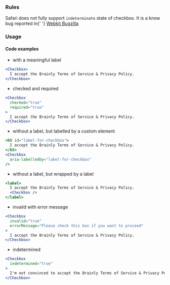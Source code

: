 
### Rules

<AccessibilityList rules={rules} />

<InfoBox type="warning">
  Safari does not fully support <code>indeterminate</code> state of checkbox. It
  is a know bug reported in{' '}
  <a
    href="https://bugs.webkit.org/show_bug.cgi?id=231760"
    aria-label="checkbox indeterminate IDL attribute regression, Bugzilla"
  >
    Webkit Bugzilla
  </a>
</InfoBox>

### Usage

#### Code examples

- with a meaningful label

<!-- prettier-ignore -->
```jsx
<Checkbox>
  I accept the Brainly Terms of Service & Privacy Policy.
</Checkbox>
```

- checked and required

<!-- prettier-ignore -->
```jsx
<Checkbox
  checked="true"
  required="true"
>
  I accept the Brainly Terms of Service & Privacy Policy.
</Checkbox>
```

- without a label, but labelled by a custom element

<!-- prettier-ignore -->
```jsx
<h5 id="label-for-checkbox">
  I accept the Brainly Terms of Service & Privacy Policy.
</h5>
<Checkbox
  aria-labelledby="label-for-checkbox"
/>
```

- without a label, but wrapped by a label

<!-- prettier-ignore -->
```jsx
<label>
  I accept the Brainly Terms of Service & Privacy Policy.
  <Checkbox />
</label>
```

- invalid with error message

<!-- prettier-ignore -->
```jsx
<Checkbox
  invalid="true"
  errorMessage="Please check this box if you want to proceed"
>
  I accept the Brainly Terms of Service & Privacy Policy.
</Checkbox>
```

- indetermined

<!-- prettier-ignore -->
```jsx
<Checkbox
  indetermined="true"
>
  I'm not convinced to accept the Brainly Terms of Service & Privacy Policy, I accept only Privacy Policy.
</Checkbox>
```
